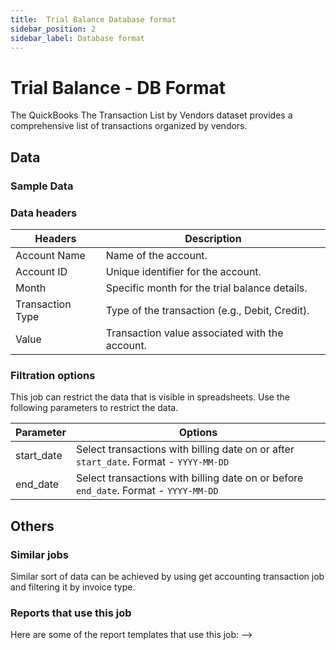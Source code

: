 ```yaml
---
title:  Trial Balance Database format
sidebar_position: 2
sidebar_label: Database format
---
```

#  Trial Balance - DB Format


The QuickBooks The Transaction List by Vendors dataset provides a comprehensive list of transactions organized by vendors.

<AddJob
  template="gsheet_quickbooks_trial_balance_raw_data"
/>


## Data

### Sample Data

<Gsheet
  src="https://docs.google.com/spreadsheets/d/1KWa16ZCTRUdIF7LXFQzgCaBXEze4fpGWaV77tc8Q_Y8/edit#gid=1891092690"
/>



### Data headers

| Headers                      | Description                        |
|----------------|--------------------------------------------------|
| Account Name   | Name of the account.                             |
| Account ID     | Unique identifier for the account.               |
| Month          | Specific month for the trial balance details.    |
| Transaction Type| Type of the transaction (e.g., Debit, Credit).  |
| Value          | Transaction value associated with the account.   |

### Filtration options

This job can restrict the data that is visible in spreadsheets. Use the following parameters to restrict the data.

| Parameter | Options |
|----|----|
| start_date | Select transactions with billing date on or after `start_date`. Format - `YYYY-MM-DD` |
| end_date | Select transactions with billing date on or before `end_date`. Format - `YYYY-MM-DD` |


## Others

### Similar jobs

Similar sort of data can be achieved by using get accounting transaction job and filtering it by invoice type. 

### Reports that use this job

Here are some of the report templates that use this job: 
-->